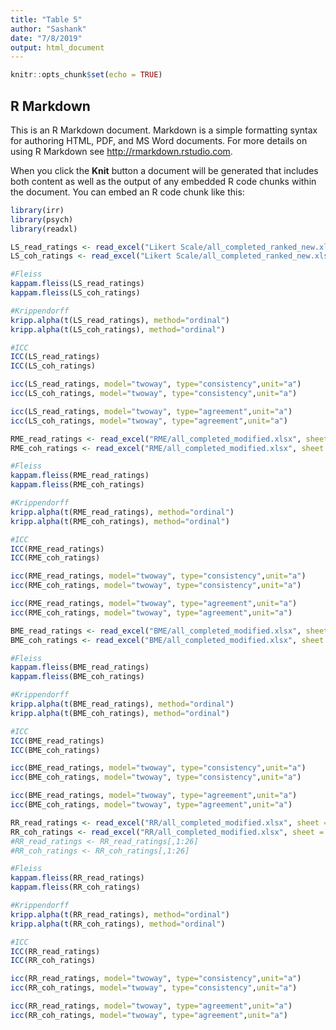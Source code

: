 ```yaml
---
title: "Table 5"
author: "Sashank"
date: "7/8/2019"
output: html_document
---
```


```r
knitr::opts_chunk$set(echo = TRUE)
```

## R Markdown

This is an R Markdown document. Markdown is a simple formatting syntax for authoring HTML, PDF, and MS Word documents. For more details on using R Markdown see <http://rmarkdown.rstudio.com>.

When you click the **Knit** button a document will be generated that includes both content as well as the output of any embedded R code chunks within the document. You can embed an R code chunk like this:


```r
library(irr)
library(psych)
library(readxl)
```

```r
LS_read_ratings <- read_excel("Likert Scale/all_completed_ranked_new.xlsx", sheet = "read_q2yes")
LS_coh_ratings <- read_excel("Likert Scale/all_completed_ranked_new.xlsx", sheet = "cohe_q2yes")
```

```r
#Fleiss
kappam.fleiss(LS_read_ratings)
kappam.fleiss(LS_coh_ratings)
```
```r
#Krippendorff
kripp.alpha(t(LS_read_ratings), method="ordinal")
kripp.alpha(t(LS_coh_ratings), method="ordinal")
```

```r
#ICC
ICC(LS_read_ratings)
ICC(LS_coh_ratings)
```

```r
icc(LS_read_ratings, model="twoway", type="consistency",unit="a")
icc(LS_coh_ratings, model="twoway", type="consistency",unit="a")
```

```r
icc(LS_read_ratings, model="twoway", type="agreement",unit="a")
icc(LS_coh_ratings, model="twoway", type="agreement",unit="a")
```

```r
RME_read_ratings <- read_excel("RME/all_completed_modified.xlsx", sheet = "read_q2yes")
RME_coh_ratings <- read_excel("RME/all_completed_modified.xlsx", sheet = "cohe_q2yes")

```

```r
#Fleiss
kappam.fleiss(RME_read_ratings)
kappam.fleiss(RME_coh_ratings)
```
```r
#Krippendorff
kripp.alpha(t(RME_read_ratings), method="ordinal")
kripp.alpha(t(RME_coh_ratings), method="ordinal")
```

```r
#ICC
ICC(RME_read_ratings)
ICC(RME_coh_ratings)
```

```r
icc(RME_read_ratings, model="twoway", type="consistency",unit="a")
icc(RME_coh_ratings, model="twoway", type="consistency",unit="a")
```

```r
icc(RME_read_ratings, model="twoway", type="agreement",unit="a")
icc(RME_coh_ratings, model="twoway", type="agreement",unit="a")
```


```r
BME_read_ratings <- read_excel("BME/all_completed_modified.xlsx", sheet = "read_q2yes")
BME_coh_ratings <- read_excel("BME/all_completed_modified.xlsx", sheet = "cohe_q2yes")

```

```r
#Fleiss
kappam.fleiss(BME_read_ratings)
kappam.fleiss(BME_coh_ratings)
```
```r
#Krippendorff
kripp.alpha(t(BME_read_ratings), method="ordinal")
kripp.alpha(t(BME_coh_ratings), method="ordinal")
```

```r
#ICC
ICC(BME_read_ratings)
ICC(BME_coh_ratings)
```
```r
icc(BME_read_ratings, model="twoway", type="consistency",unit="a")
icc(BME_coh_ratings, model="twoway", type="consistency",unit="a")
```
```r
icc(BME_read_ratings, model="twoway", type="agreement",unit="a")
icc(BME_coh_ratings, model="twoway", type="agreement",unit="a")
```

```r
RR_read_ratings <- read_excel("RR/all_completed_modified.xlsx", sheet = "read_q2yes")
RR_coh_ratings <- read_excel("RR/all_completed_modified.xlsx", sheet = "cohe_q2yes")
#RR_read_ratings <- RR_read_ratings[,1:26]
#RR_coh_ratings <- RR_coh_ratings[,1:26]
```

```r
#Fleiss
kappam.fleiss(RR_read_ratings)
kappam.fleiss(RR_coh_ratings)
```
```r
#Krippendorff
kripp.alpha(t(RR_read_ratings), method="ordinal")
kripp.alpha(t(RR_coh_ratings), method="ordinal")
```

```r
#ICC
ICC(RR_read_ratings)
ICC(RR_coh_ratings)
```

```r
icc(RR_read_ratings, model="twoway", type="consistency",unit="a")
icc(RR_coh_ratings, model="twoway", type="consistency",unit="a")
```
```r
icc(RR_read_ratings, model="twoway", type="agreement",unit="a")
icc(RR_coh_ratings, model="twoway", type="agreement",unit="a")
```